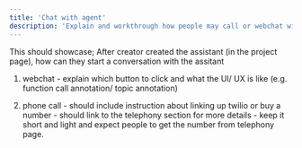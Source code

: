 ```yaml
---
title: 'Chat with agent'
description: 'Explain and workthrough how people may call or webchat with their assistant - explain the UI etc'
---
```




This should showcase; After creator created the assistant (in the project page), how can they start a conversation with the assitant

1. webchat - explain which button to click and what the UI/ UX is like (e.g. function call annotation/ topic annotation)

2. phone call - should include instruction about linking up twilio or buy a number - should link to the telephony section for more details - keep it short and light and expect people to get the number from telephony page. 